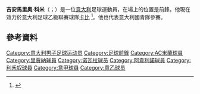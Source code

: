 '''吉安馬里奥·科米'''（{{lang-it|Gianmario Comi}}；{{bd|1992年|5月3日}}）是一位[[意大利|意大利]]足球運動員，在場上的位置是前鋒。他現在效力於意大利足球乙級聯賽球隊[[卡比1909足球会|卡比]]<!--[[AC米蘭足球俱樂部|AC米蘭足球俱樂部]]--><ref>{{cite web|url=http://www.asavellino.com/news/7854-ingaggiato-dal-milan-l-attaccante-gianmario-comi|title=Ingaggiato dal Milan l’attaccante Gianmario Comi|date=15 July 2014|accessdate=14 June 2015|publisher=A.S. Avellino 1912|language=it|deadurl=yes|archiveurl=https://web.archive.org/web/20150616080235/http://www.asavellino.com/news/7854-ingaggiato-dal-milan-l-attaccante-gianmario-comi|archivedate=2015年6月16日}}</ref>。他也代表意大利國青隊參賽。

==參考資料==
{{Reflist}}

{{DEFAULTSORT:Comi, Gianmario}}
[[Category:意大利男子足球运动员|Category:意大利男子足球运动员]]
[[Category:足球前鋒|Category:足球前鋒]]
[[Category:AC米蘭球員|Category:AC米蘭球員]]
[[Category:里賈納球員|Category:里賈納球員]]
[[Category:诺瓦拉球员|Category:诺瓦拉球员]]
[[Category:阿韋利諾球員|Category:阿韋利諾球員]]
[[Category:利禾奴球員|Category:利禾奴球員]]
[[Category:意甲球員|Category:意甲球員]]
[[Category:意乙球员|Category:意乙球员]]

{{Sport-bio-stub}}